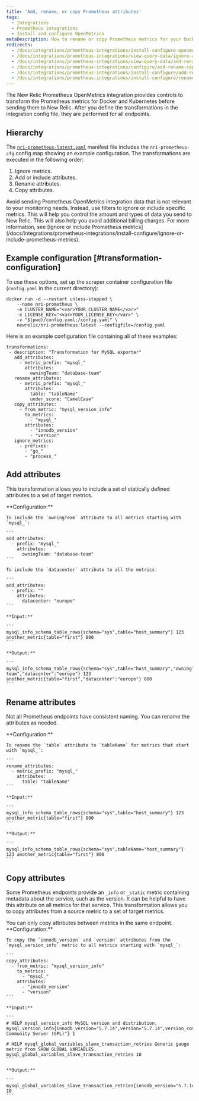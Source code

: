 ```yaml
---
title: 'Add, rename, or copy Prometheus attributes'
tags:
  - Integrations
  - Prometheus integrations
  - Install and configure OpenMetrics
metaDescription: How to rename or copy Prometheus metrics for your Docker and Kubernetes integration before sending them to New Relic.
redirects:
  - /docs/integrations/prometheus-integrations/install-configure-openmetrics/add-rename-or-copy-prometheus-attributes
  - /docs/integrations/prometheus-integrations/view-query-data/ignore-add-rename-copy-prometheus-metrics
  - /docs/integrations/prometheus-integrations/view-query-data/add-rename-copy-prometheus-attributes
  - /docs/integrations/prometheus-integrations/configure/add-rename-copy-prometheus-attributes
  - /docs/integrations/prometheus-integrations/install-configure/add-rename-copy-prometheus-attributes
  - /docs/integrations/prometheus-integrations/install-configure/rename-or-copy-prometheus-attributes
---
```


The New Relic Prometheus OpenMetrics integration provides controls to transform the Prometheus metrics for Docker and Kubernetes before sending them to New Relic. After you define the transformations in the integration config file, they are performed for all endpoints.

## Hierarchy

The [`nri-prometheus-latest.yaml`](https://download.newrelic.com/infrastructure_agent/integrations/kubernetes/nri-prometheus-latest.yaml) manifest file includes the `nri-prometheus-cfg` config map showing an example configuration. The transformations are executed in the following order:

1. Ignore metrics.
2. Add or include attributes.
3. Rename attributes.
4. Copy attributes.

<Callout variant="important">
  Avoid sending Prometheus OpenMetrics integration data that is not relevant to your monitoring needs. Instead, use filters to ignore or include specific metrics. This will help you control the amount and types of data you send to New Relic. This will also help you avoid additional billing charges. For more information, see [Ignore or include Prometheus metrics](/docs/integrations/prometheus-integrations/install-configure/ignore-or-include-prometheus-metrics).
</Callout>

## Example configuration [#transformation-configuration]

To use these options, set up the scraper container configuration file (`config.yaml` in the current directory):

```
docker run -d --restart unless-stopped \
    --name nri-prometheus \
    -e CLUSTER_NAME="<var>YOUR_CLUSTER_NAME</var>"
    -e LICENSE_KEY="<var>YOUR_LICENSE_KEY</var>" \
    -v "$(pwd)/config.yaml:/config.yaml" \
    newrelic/nri-prometheus:latest --configfile=/config.yaml
```

Here is an example configuration file containing all of these examples:

```
transformations:
 - description: "Transformation for MySQL exporter"
   add_attributes:
     - metric_prefix: "mysql_"
       attributes:
         owningTeam: "database-team"
   rename_attributes:
     - metric_prefix: "mysql_"
       attributes:
         table: "tableName"
         under_score: "CamelCase"
   copy_attributes:
     - from_metric: "mysql_version_info"
       to_metrics:
         - "mysql_"
       attributes:
         - "innodb_version"
         - "version"
   ignore_metrics:
     - prefixes:
       - "go_"
       - "process_"
```

## Add attributes

This transformation allows you to include a set of statically defined attributes to a set of target metrics.

<CollapserGroup>
  <Collapser
    id="example-copy"
    title="Add attributes"
  >
    **Configuration:**

    To include the `owningTeam` attribute to all metrics starting with `mysql_`:

    ```
    add_attributes:
      - prefix: "mysql_"
        attributes: 
          owningTeam: "database-team"
    ```

    To include the `datacenter` attribute to all the metrics:

    ```
    add_attributes:
      - prefix: ""
        attributes: 
          datacenter: "europe"
    ```

    **Input:**

    ```
    mysql_info_schema_table_rows{schema="sys",table="host_summary"} 123 another_metric{table="first"} 800
    ```

    **Output:**

    ```
    mysql_info_schema_table_rows{schema="sys",table="host_summary","owningTeam":"database-team","datacenter":"europe"} 123 another_metric{table="first","datacenter":"europe"} 800
    ```
  </Collapser>
</CollapserGroup>

## Rename attributes

Not all Prometheus endpoints have consistent naming. You can rename the attributes as needed.

<CollapserGroup>
  <Collapser
    id="example-rename"
    title="Rename attributes"
  >
    **Configuration:**

    To rename the `table` attribute to `tableName` for metrics that start with `mysql_`:

    ```
    rename_attributes:
      - metric_prefix: "mysql_" 
        attributes:
          table: "tableName"
    ```

    **Input:**

    ```
    mysql_info_schema_table_rows{schema="sys",table="host_summary"} 123 another_metric{table="first"} 800
    ```

    **Output:**

    ```
    mysql_info_schema_table_rows{schema="sys",tableName="host_summary"} 123 another_metric{table="first"} 800
    ```
  </Collapser>
</CollapserGroup>

## Copy attributes

Some Prometheus endpoints provide an `_info` or `_static` metric containing metadata about the service, such as the version. It can be helpful to have this attribute on all metrics for that service. This transformation allows you to copy attributes from a source metric to a set of target metrics.

<Callout variant="important">
  You can only copy attributes between metrics in the same endpoint.
</Callout>

<CollapserGroup>
  <Collapser
    id="example-copy"
    title="Copy attributes"
  >
    **Configuration:**

    To copy the `innodb_version` and `version` attributes from the `mysql_version_info` metric to all metrics starting with `mysql_`:

    ```
    copy_attributes:
      - from_metric: "mysql_version_info"
        to_metrics:
          - "mysql_" 
        attributes: 
          - "innodb_version"
          - "version"
    ```

    **Input:**

    ```
    # HELP mysql_version_info MySQL version and distribution. mysql_version_info{innodb_version="5.7.14",version="5.7.14",version_comment="MySQL Community Server (GPL)"} 1

    # HELP mysql_global_variables_slave_transaction_retries Generic gauge metric from SHOW GLOBAL VARIABLES. mysql_global_variables_slave_transaction_retries 10
    ```

    **Output:**

    ```
    mysql_global_variables_slave_transaction_retries{innodb_version="5.7.14",version="5.7.14"} 10
    ```
  </Collapser>
</CollapserGroup>
